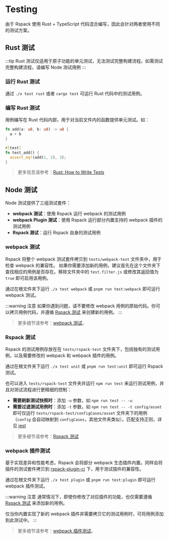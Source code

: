 # Testing

由于 Rspack 使用 Rust + TypeScript 代码混合编写，因此会针对两者使用不同的测试方案。

## Rust 测试

:::tip
Rust 测试仅适用于原子功能的单元测试，无法测试完整构建流程。如需测试完整构建流程，请编写 Node 测试用例
:::

### 运行 Rust 测试

通过 `./x test rust` 或者 `cargo test` 可运行 Rust 代码中的测试用例。

### 编写 Rust 测试

用例编写在 Rust 代码内部，用于对当前文件内的函数提供单元测试。如：

```rust
fn add(a: u8, b: u8) -> u8 {
  a + b
}

#[test]
fn test_add() {
  assert_eq!(add(1, 2), 3);
}
```

> 更多信息请参考：[Rust: How to Write Tests](https://doc.rust-lang.org/book/ch11-01-writing-tests.html)

## Node 测试

Node 测试提供了三组测试套件：

- **webpack 测试**：使用 Rspack 运行 webpack 的测试用例
- **webpack Plugin 测试**：使用 Rspack 运行部分内置支持的 webpack 插件的测试用例
- **Rspack 测试**：运行 Rspack 自身的测试用例

### webpack 测试

Rspack 将整个 webpack 测试套件拷贝到 `tests/webpack-test` 文件夹中，用于检查 webpack 的兼容性。 如果你需要添加新的用例，建议首先在这个文件夹下查找相应的用例是否存在。移除文件夹中的 `test.filter.js` 或修改其返回值为 `true` 即可启用该用例。

通过在根文件夹下运行 `./x test webpack` 或 `pnpm run test:webpack` 即可运行 webpack 测试。

:::warning 注意
如果你遇到问题，请不要修改 webpack 用例的原始代码。你可以拷贝用例代码，并遵循 [Rspack 测试](./testing-rspack) 来创建新的用例。
:::

> 更多细节请参考：[webpack 测试](./testing-webpack)。

### Rspack 测试

Rspack 的测试用例存放在在 `tests/rspack-test` 文件夹下，包括独有的测试用例，以及需要修改的 webpack 和 webpack 插件的用例。

通过在根文件夹下运行 `./x test unit` 或 `pnpm run test:unit` 即可运行 Rspack 测试。

也可以进入 `tests/rspack-test` 文件夹并运行 `npm run test` 来运行测试用例，并且对测试流程进行更精细的控制：

- **需要刷新测试快照时**：添加 `-u` 参数，如 `npm run test -- -u`
- **需要过滤测试用例时**：添加 `-t` 参数，如 `npm run test -- -t config/asset` 即可仅运行 `tests/rspack-test/configCases/asset` 文件夹下的用例（`config` 会自动映射到 `configCases`，其他文件夹类似）。匹配支持正则，详见 [jest](https://jestjs.io/docs/cli#--testnamepatternregex)

> 更多细节请参考：[Rspack 测试](./testing-rspack)

### webpack 插件测试

基于实现差异和性能考虑，Rspack 会将部分 webpack 生态插件内置。同样会将插件的测试套件拷贝到 [rspack-plugin-ci](https://github.com/rspack-contrib/rspack-plugin-ci) 下，用于测试插件的兼容性。

通过在根文件夹下运行 `./x test plugin` 或 `pnpm run test:plugin` 即可运行 webpack 插件测试。

:::warning 注意
通常情况下，即使你修改了对应插件的功能，也仅需要遵循 [Rspack 测试](./testing-rspack) 来添加新的用例。

仅当你内置实现了新的 webpack 插件并需要拷贝它的测试用例时，可将用例添加到此测试中。
:::

> 更多细节请参考：[webpack 插件测试](./testing-webpack)。
